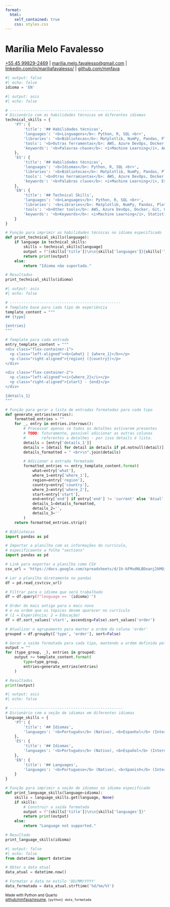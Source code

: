 ```yaml
---
format: 
  html:
    self_contained: true
    css: styles.css
---
```


# Marília Melo Favalesso
<p class="personal-infos">[\+55 45 99829-2469](https://wa.me/message/JUMS7WXLYPCUA1) | [marilia.melo.favalesso@gmail.com](marilia.melo.favalesso@gmail.com) | [linkedin.com/in/mariliafavalesso/](https://www.linkedin.com/in/mariliafavalesso/) | [github.com/mmfava](https://github.com/mmfava)</p>

<!---- Idioma  ------> 
```python
#| output: false
#| echo: false
idioma = 'EN'
```

<!---- Habilidades técnicas  ------> 
```python
#| output: asis
#| echo: false

# -------------------------------------------------
# Dicionário com as habilidades técnicas em diferentes idiomas
technical_skills = {
    'PT': {
        'title': '## Habilidades técnicas',
        'languages': '<b>Linguagens</b>: Python, R, SQL <br>',
        'libraries': '<b>Bibliotecas</b>: Matplotlib, NumPy, Pandas, Plotly, Scikit-learn, Seaborn, Tidymodels, Tidyverse <br>',
        'tools': '<b>Outras ferramentas</b>: AWS, Azure DevOps, Docker, Git, GitHub, Google Cloud, Hadoop, Linux, MLFlow, Quarto <br>',
        'keywords': '<b>Palavras-chave</b>: <i>Machine Learning</i>, Análises Estatísticas, Big Data, CI/CD, Versionamento, EDA, SIG'
    },
    'ES': {
        'title': '## Habilidades técnicas',
        'languages': '<b>Idiomas</b>: Python, R, SQL <br>',
        'libraries': '<b>Bibliotecas</b>: Matplotlib, NumPy, Pandas, Plotly, Scikit-learn, Seaborn, Tidymodels, Tidyverse <br>',
        'tools': '<b>Otras herramientas</b>: AWS, Azure DevOps, Docker, Git, GitHub, Google Cloud, Hadoop, Linux, MLFlow, Quarto <br>',
        'keywords': '<b>Palabras clave</b>: <i>Machine Learning</i>, Estadística, Big Data, CI/CD, Control de versiones, EDA, SIG'
    },
    'EN': {
        'title': '## Technical Skills',
        'languages': '<b>Languages</b>: Python, R, SQL <br>',
        'libraries': '<b>Libraries</b>: Matplotlib, NumPy, Pandas, Plotly, Scikit-learn, Seaborn, Tidymodels, Tidyverse <br>',
        'tools': '<b>Other tools</b>: AWS, Azure DevOps, Docker, Git, GitHub, Google Cloud, Hadoop, Linux, MLFlow, Quarto <br>',
        'keywords': '<b>Keywords</b>: <i>Machine Learning</i>, Statistical Analysis, Big Data, CI/CD, Versioning, Data Preparation and Visualization, GIS'
    }
}

# Função para imprimir as habilidades técnicas no idioma especificado
def print_technical_skills(language):
    if language in technical_skills:
        skills = technical_skills[language]
        output = f"{skills['title']}\n\n{skills['languages']}{skills['libraries']}{skills['tools']}{skills['keywords']}"
        return print(output)
    else:
        return "Idioma não suportado."

# Resultados
print_technical_skills(idioma)
```

<!---- Experiências e educação ------> 

```python
#| output: asis
#| echo: false

# -------------------------------------------------
# Template base para cada tipo de experiência
template_content = """
## {type}

{entries}
"""

# Template para cada entrada
entry_template_content = """
<div class="flex-container-1">
  <p class="left-aligned"><b>{what} | {where_1}</b></p>
  <p class="right-aligned">{region} ({country})</p>
</div>

<div class="flex-container-2">
  <p class="left-aligned"><i>{where_2}</i></p>
  <p class="right-aligned">{start} - {end}</p>
</div>

{details_1}
"""

# Função para gerar a lista de entradas formatadas para cada tipo
def generate_entries(entries):
    formatted_entries = ""
    for _, entry in entries.iterrows():
        # Processar apenas se todos os detalhes estiverem presentes
        # TODO: futuramente, possível adicionar as outras colunas 
        #       referentes a detalhes - por isso details é lista. 
        details = [entry['details_1']]
        details = [detail for detail in details if pd.notnull(detail)]
        details_formatted = " <br>\n".join(details)

        # Adicionar a entrada formatada
        formatted_entries += entry_template_content.format(
            what=entry['what'],
            where_1=entry['where_1'],
            region=entry['region'],
            country=entry['country'],
            where_2=entry['where_2'],
            start=entry['start'],
            end=entry['end'] if entry['end'] != 'current' else 'Atual',
            details_1=details_formatted,
            details_2='',
            details_3=''
        )
    return formatted_entries.strip()

# Bibliotecas
import pandas as pd

# Importar a planilha com as informações do currículo,
# especificaente a folha "sections"
import pandas as pd

# Link para exportar a planilha como CSV
csv_url = 'https://docs.google.com/spreadsheets/d/1h-kFMxdNLBDoanj2kMOimbAMGKqmacwB8Kc_rAcP9Xo/export?format=csv'

# Ler a planilha diretamente no pandas
df = pd.read_csv(csv_url)

# Filtrar para o idioma que será trabalhado
df = df.query(f"lenguage == '{idioma}'")

# Order do mais antigo para o mais novo
# e na ordem que os tópicos devem aparecer no currículo
# (1 = Experiência; 2 = Educação)
df = df.sort_values('start', ascending=False).sort_values('order')

# Atualizar o agrupamento para manter a ordem da coluna 'order'
grouped = df.groupby(['type', 'order'], sort=False)

# Gerar a saída formatada para cada tipo, mantendo a ordem definida pela coluna 'order'
output = ""
for (type_group, _), entries in grouped:
    output += template_content.format(
        type=type_group,
        entries=generate_entries(entries)
    )

# Resultados
print(output)
```


<!---- Idiomas  ------> 

```python
#| output: asis
#| echo: false

# --------------------------------------------------
# Dicionário com a seção de idiomas em diferentes idiomas
language_skills = {
    'PT': {
        'title': '## Idiomas',
        'languages': '<b>Português</b> (Nativo), <b>Espanhol</b> (Intermediário) e <b>Inglês</b> (Intermediário)'
    },
    'ES': {
        'title': '## Idiomas',
        'languages': '<b>Portugués</b> (Nativo), <b>Español</b> (Intermedio) y <b>Inglés</b> (Intermedio)'
    },
    'EN': {
        'title': '## Languages',
        'languages': '<b>Portuguese</b> (Native), <b>Spanish</b> (Intermediate) and <b>English</b> (Intermediate)'
    }
}

# Função para imprimir a seção de idiomas no idioma especificado
def print_language_skills(language=idioma):
    skills = language_skills.get(language, None)
    if skills:
        # Construir a saída formatada
        output = f"{skills['title']}\n\n{skills['languages']}"
        return print(output)
    else:
        return "Language not supported."

# Resultado
print_language_skills(idioma)  
```

<!---- Date/hour  ------> 
```python
#| output: false
#| echo: false
from datetime import datetime

# Obter a data atual
data_atual = datetime.now()

# Formatar a data no estilo 'DD/MM/YYYY'
data_formatada = data_atual.strftime('%d/%m/%Y')
```

<div class="right-aligned"><small>
Made with Python and Quarto <br>
[github/mmfava/resume](https://github.com/mmfava/resume), `{python} data_formatada`
 <br>
</small></div>

